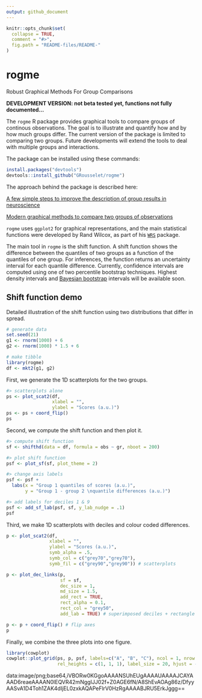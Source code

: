 ```yaml
---
output: github_document
---
```


<!-- README.md is generated from README.Rmd. Please edit that file -->

```r
knitr::opts_chunk$set(
  collapse = TRUE,
  comment = "#>",
  fig.path = "README-files/README-"
)
```

# rogme
Robust Graphical Methods For Group Comparisons

**DEVELOPMENT VERSION: not beta tested yet, functions not fully documented...**

The `rogme` R package provides graphical tools to compare groups of continous observations. The goal is to illustrate and quantify how and by how much groups differ.
The current version of the package is limited to comparing two groups.
Future developments will extend the tools to deal with multiple groups and interactions.

The package can be installed using these commands:
```r
install.packages("devtools")
devtools::install_github("GRousselet/rogme")
```

The approach behind the package is described here:

[A few simple steps to improve the description of group results in neuroscience](http://onlinelibrary.wiley.com/doi/10.1111/ejn.13400/full)

[Modern graphical methods to compare two groups of observations](https://figshare.com/articles/Modern_graphical_methods_to_compare_two_groups_of_observations/4055970)

`rogme` uses `ggplot2` for graphical representations, and the main statistical
functions were developed by Rand Wilcox, as part of his [`WRS`](https://dornsife.usc.edu/labs/rwilcox/software/) package.

The main tool in `rogme` is the shift function. A shift function shows the difference between the quantiles of two groups as a function of the quantiles of one group. For inferences, the function returns an uncertainty interval for each quantile difference. Currently, confidence intervals are computed using one of two percentile bootstrap techniques. Highest density intervals and [Bayesian bootstrap](https://github.com/rasmusab/bayesboot) intervals will be available soon.

## Shift function demo

Detailed illustration of the shift function using two distributions that differ in spread.
```r
# generate data
set.seed(21)
g1 <- rnorm(1000) + 6
g2 <- rnorm(1000) * 1.5 + 6

# make tibble
library(rogme)
df <- mkt2(g1, g2)
```

First, we generate the 1D scatterplots for the two groups.
```r
#> scatterplots alone
ps <- plot_scat2(df,
                 xlabel = "",
                 ylabel = "Scores (a.u.)")
ps <- ps + coord_flip()
ps
```

Second, we compute the shift function and then plot it.
```r
#> compute shift function
sf <- shifthd(data = df, formula = obs ~ gr, nboot = 200)

#> plot shift function
psf <- plot_sf(sf, plot_theme = 2)

#> change axis labels
psf <- psf +
  labs(x = "Group 1 quantiles of scores (a.u.)",
       y = "Group 1 - group 2 \nquantile differences (a.u.)")

#> add labels for deciles 1 & 9
psf <- add_sf_lab(psf, sf, y_lab_nudge = .1)
psf
```

Third, we make 1D scatterplots with deciles and colour coded differences.
```r
p <- plot_scat2(df,
                xlabel = "",
                ylabel = "Scores (a.u.)",
                symb_alpha = .5,
                symb_col = c("grey70","grey70"),
                symb_fil = c("grey90","grey90")) # scatterplots

p <- plot_dec_links(p, 
                    sf = sf,
                    dec_size = 1,
                    md_size = 1.5,
                    add_rect = TRUE,
                    rect_alpha = 0.1,
                    rect_col = "grey50",
                    add_lab = TRUE) # superimposed deciles + rectangle

p <- p + coord_flip() # flip axes
p
```

Finally, we combine the three plots into one figure.
```r
library(cowplot)
cowplot::plot_grid(ps, p, psf, labels=c("A", "B", "C"), ncol = 1, nrow = 3,
                   rel_heights = c(1, 1, 1), label_size = 20, hjust = -0.5, scale=.95)
```

data:image/png;base64,iVBORw0KGgoAAAANSUhEUgAAAAUAAAAJCAYAAAD6reaeAAAAN0lEQVR42mNggIJJ02f+Z0AGE6fN/A8ShEvAOAg86z/DfyyAASvA1D4Toh1ZAK4dIjEL0zxkAQAPeFlrV0HzRgAAAABJRU5ErkJggg==



